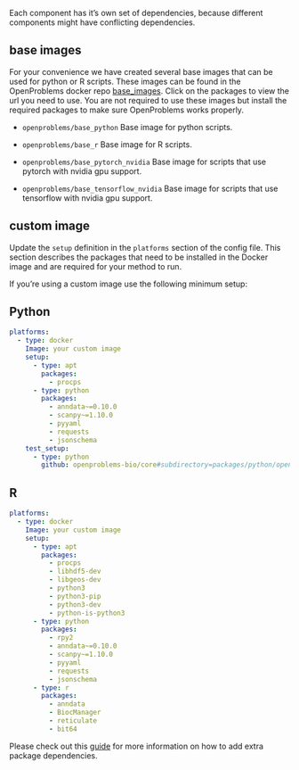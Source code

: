 Each component has it's own set of dependencies, because different components might have conflicting dependencies.

## base images

For your convenience we have created several base images that can be used for python or R scripts. These images can be found in the OpenProblems docker repo [base_images](https://hub.docker.com/r/openproblems).
Click on the packages to view the url you need to use. You are not required to use these images but install the required packages to make sure OpenProblems works properly.

* `openproblems/base_python`
  Base image for python scripts.

* `openproblems/base_r`
  Base image for R scripts.

* `openproblems/base_pytorch_nvidia`
  Base image for scripts that use pytorch with nvidia gpu support.

* `openproblems/base_tensorflow_nvidia`
  Base image for scripts that use tensorflow with nvidia gpu support.


## custom image

Update the `setup` definition in the `platforms` section of the config file.
This section describes the packages that need to be installed in the Docker image and are required for your method to run.

If you're using a custom image use the following minimum setup:

::: {.panel-tabset}
## Python
```yaml
platforms:
  - type: docker
    Image: your custom image
    setup:
      - type: apt
        packages:
          - procps
      - type: python
        packages:
          - anndata~=0.10.0
          - scanpy~=1.10.0
          - pyyaml
          - requests
          - jsonschema
    test_setup:
      - type: python
        github: openproblems-bio/core#subdirectory=packages/python/openproblems
```

## R

```yaml
platforms:
  - type: docker
    Image: your custom image
    setup:
      - type: apt
        packages:
          - procps
          - libhdf5-dev
          - libgeos-dev
          - python3
          - python3-pip
          - python3-dev
          - python-is-python3
      - type: python
        packages:
          - rpy2
          - anndata~=0.10.0
          - scanpy~=1.10.0
          - pyyaml
          - requests
          - jsonschema
      - type: r
        packages:
          - anndata
          - BiocManager
          - reticulate
          - bit64
```

:::

Please check out this [guide](https://viash.io/guide/component/add-dependencies.html) for more information on how to add extra package dependencies.